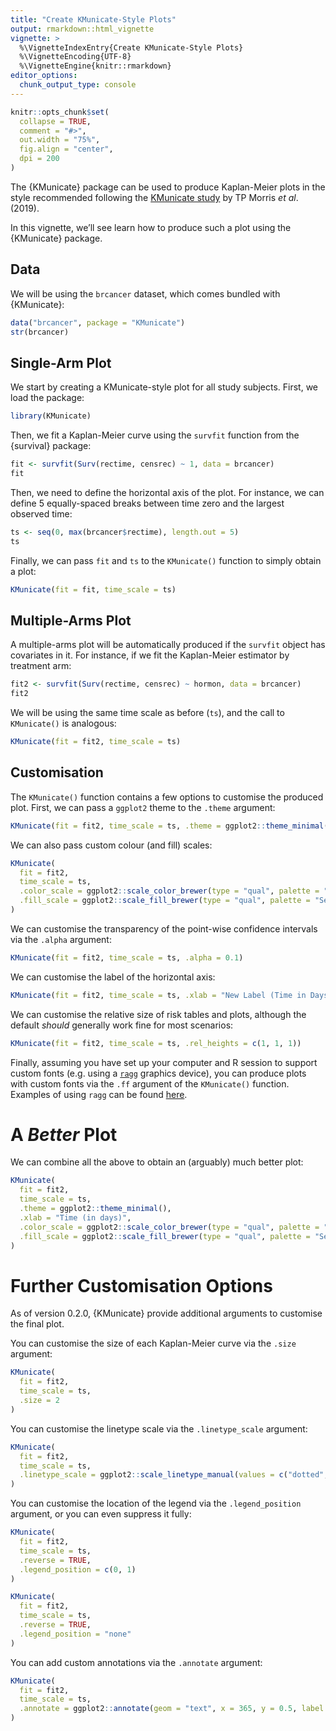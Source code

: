 ```yaml
---
title: "Create KMunicate-Style Plots"
output: rmarkdown::html_vignette
vignette: >
  %\VignetteIndexEntry{Create KMunicate-Style Plots}
  %\VignetteEncoding{UTF-8}
  %\VignetteEngine{knitr::rmarkdown}
editor_options: 
  chunk_output_type: console
---
```


```r
knitr::opts_chunk$set(
  collapse = TRUE,
  comment = "#>",
  out.width = "75%",
  fig.align = "center",
  dpi = 200
)
```

The {KMunicate} package can be used to produce Kaplan-Meier plots in the style recommended following the [KMunicate study](https://doi.org/10.1136/bmjopen-2019-030215) by TP Morris _et al_. (2019).

In this vignette, we'll see learn how to produce such a plot using the {KMunicate} package.

## Data

We will be using the `brcancer` dataset, which comes bundled with {KMunicate}:

```r
data("brcancer", package = "KMunicate")
str(brcancer)
```

## Single-Arm Plot

We start by creating a KMunicate-style plot for all study subjects.
First, we load the package:

```r
library(KMunicate)
```

Then, we fit a Kaplan-Meier curve using the `survfit` function from the {survival} package:

```r
fit <- survfit(Surv(rectime, censrec) ~ 1, data = brcancer)
fit
```

Then, we need to define the horizontal axis of the plot.
For instance, we can define 5 equally-spaced breaks between time zero and the largest observed time:

```r
ts <- seq(0, max(brcancer$rectime), length.out = 5)
ts
```

Finally, we can pass `fit` and `ts` to the `KMunicate()` function to simply obtain a plot:

```r
KMunicate(fit = fit, time_scale = ts)
```

## Multiple-Arms Plot

A multiple-arms plot will be automatically produced if the `survfit` object has covariates in it.
For instance, if we fit the Kaplan-Meier estimator by treatment arm:

```r
fit2 <- survfit(Surv(rectime, censrec) ~ hormon, data = brcancer)
fit2
```

We will be using the same time scale as before (`ts`), and the call to `KMunicate()` is analogous:

```r
KMunicate(fit = fit2, time_scale = ts)
```

## Customisation

The `KMunicate()` function contains a few options to customise the produced plot.
First, we can pass a `ggplot2` theme to the `.theme` argument:

```r
KMunicate(fit = fit2, time_scale = ts, .theme = ggplot2::theme_minimal())
```

We can also pass custom colour (and fill) scales:

```r
KMunicate(
  fit = fit2,
  time_scale = ts,
  .color_scale = ggplot2::scale_color_brewer(type = "qual", palette = "Set2"),
  .fill_scale = ggplot2::scale_fill_brewer(type = "qual", palette = "Set2")
)
```

We can customise the transparency of the point-wise confidence intervals via the `.alpha` argument:

```r
KMunicate(fit = fit2, time_scale = ts, .alpha = 0.1)
```

We can customise the label of the horizontal axis:

```r
KMunicate(fit = fit2, time_scale = ts, .xlab = "New Label (Time in Days, Actually)")
```

We can customise the relative size of risk tables and plots, although the default _should_ generally work fine for most scenarios:

```r
KMunicate(fit = fit2, time_scale = ts, .rel_heights = c(1, 1, 1))
```

Finally, assuming you have set up your computer and R session to support custom fonts (e.g. using a [`ragg`](https://CRAN.R-project.org/package=ragg) graphics device), you can produce plots with custom fonts via the `.ff` argument of the `KMunicate()` function.
Examples of using `ragg` can be found [here](https://www.tidyverse.org/blog/2021/02/modern-text-features/).

# A _Better_ Plot

We can combine all the above to obtain an (arguably) much better plot:

```r
KMunicate(
  fit = fit2,
  time_scale = ts,
  .theme = ggplot2::theme_minimal(),
  .xlab = "Time (in days)",
  .color_scale = ggplot2::scale_color_brewer(type = "qual", palette = "Set2"),
  .fill_scale = ggplot2::scale_fill_brewer(type = "qual", palette = "Set2")
)
```

# Further Customisation Options

As of version 0.2.0, {KMunicate} provide additional arguments to customise the final plot.

You can customise the size of each Kaplan-Meier curve via the `.size` argument:

```r
KMunicate(
  fit = fit2,
  time_scale = ts,
  .size = 2
)
```

You can customise the linetype scale via the `.linetype_scale` argument:

```r
KMunicate(
  fit = fit2,
  time_scale = ts,
  .linetype_scale = ggplot2::scale_linetype_manual(values = c("dotted", "dashed"))
)
```

You can customise the location of the legend via the `.legend_position` argument, or you can even suppress it fully:

```r
KMunicate(
  fit = fit2,
  time_scale = ts,
  .reverse = TRUE,
  .legend_position = c(0, 1)
)
```

```r
KMunicate(
  fit = fit2,
  time_scale = ts,
  .reverse = TRUE,
  .legend_position = "none"
)
```

You can add custom annotations via the `.annotate` argument:

```r
KMunicate(
  fit = fit2,
  time_scale = ts,
  .annotate = ggplot2::annotate(geom = "text", x = 365, y = 0.5, label = "Some annotation")
)
```
